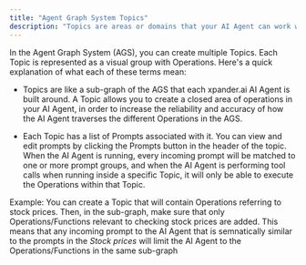 ```yaml
---
title: "Agent Graph System Topics"
description: "Topics are areas or domains that your AI Agent can work within"
---
```


In the Agent Graph System (AGS), you can create multiple Topics. Each Topic is represented as a visual group with Operations. Here's a quick explanation of what each of these terms mean:

* Topics are like a sub-graph of the AGS that each xpander.ai AI Agent is built around. A Topic allows you to create a closed area of operations in your AI Agent, in order to increase the reliability and accuracy of how the AI Agent traverses the different Operations in the AGS.

* Each Topic has a list of Prompts associated with it. You can view and edit prompts by clicking the Prompts button in the header of the topic. When the AI Agent is running, every incoming prompt will be matched to one or more prompt groups, and when the AI Agent is performing tool calls when running inside a specific Topic, it will only be able to execute the Operations within that Topic.

<Tip>Example: You can create a Topic that will contain Operations referring to stock prices. Then, in the sub-graph, make sure that only Operations/Functions relevant to checking stock prices are added. This means that any incoming prompt to the AI Agent that is semnatically similar to the prompts in the *Stock prices* will limit the AI Agent to the Operations/Functions in the same sub-graph</Tip>